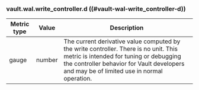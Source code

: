 ### vault.wal.write_controller.d ((#vault-wal-write_controller-d))

Metric type | Value   | Description
----------- | ------- | -----------
gauge       | number  | The current derivative value computed by the write controller. There is no unit. This metric is intended for tuning or debugging the controller behavior for Vault developers and may be of limited use in normal operation.